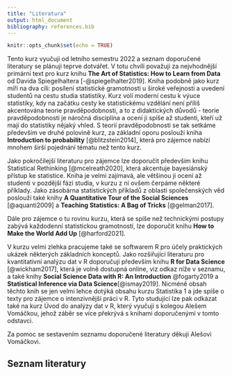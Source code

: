 ```yaml
---
title: "Literatura"
output: html_document
bibliography: references.bib
---
```


```r
knitr::opts_chunk$set(echo = TRUE)
```

Tento kurz vyučuji od letního semestru 2022 a seznam doporučené literatury se plánuji teprve dotvářet. V totu chvíli považuji za nejvhodnější primární text pro kurz knihu **The Art of Statistics: How to Learn from Data** od Davida Spiegelhaltera [-@spiegelhalter2019]. Kniha podobně jako kurz míří na dva cíli: posílení statistické gramotnosti u široké veřejnosti a uvedení studentů na cestu studia statistiky. Kurz volí moderní cestu k výuce statistiky, kdy na začátku cesty ke statistickému vzdělání není příliš akcentována teorie pravděpodobnosti, a to z didaktických důvodů - teorie pravděpodobnosti je náročná disciplína a ocení ji spíše až studenti, kteří už mají do statistiky nějaký vhled. S teorií pravděpodobnosti se tak setkáme především ve druhé polovině kurz, za základní oporu poslouží kniha **Introduction to probability** [@blitzstein2014], která pro zájemce nabízí mnohem širší pojednání tématu než tento kurz.

Jako pokročilejší literaturu pro zájemce lze doporučit především knihu Statistical Rethinking [@mcelreath2020], která akcentuje bayesiánský přístup ke statistice. Kniha je velmi zajímavá, ale většinou ji ocení až studenti v pozdější fázi studia, v kurzu z ní ovšem čerpáme některé příklady. Jako zásobárna statistických příkladů z oblasti společenských věd poslouží také knihy **A Quantitative Tour of the Social Sciences** [@aquanti2009] a **Teaching Statistics: A Bag of Tricks** [@gelman2017].

Dále pro zájemce o tu rovinu kurzu, která se spíše než technickými postupy zabývá každodenní statistickou gramotností, lze doporučit knihu **How to Make the World Add Up** [@harford2021].

V kurzu velmi zlehka pracujeme také se softwarem R pro účely praktických ukázek některých základních konceptů. Jako rozšiřující literaturu pro kvantitativní analýzu dat v R doporučuji především knihu **R for Data Science** [@wickham2017], která je volně dostupná online, viz odkaz níže v seznamu, a také knihy **Social Science Data with R: An Introduction** @fogarty2019 a **Statistical Inference via Data Science**[@ismay2019]. Nicméně obsah těchto knih se jen velmi lehce dotýká obsahu kurzu Statistika 1 a jde spíše o texty pro zájemce o intenzivnější práci v R. Tyto studující lze pak odkázat také na kurz Úvod do analýzy dat v R, který vyučuji s kolegou Alešem Vomáčkou, jehož záběr se více překrývá s knihami doporučenými v tomto odstavci.

Za pomoc se sestavením seznamu doporučené literatury děkuji Alešovi Vomáčkovi.


## Seznam literatury

</br>
